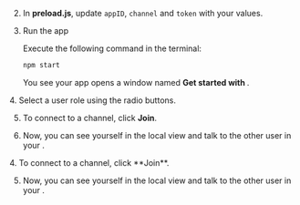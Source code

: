 <PlatformWrapper platform="electron">

2.  In **preload.js**, update `appID`, `channel` and `token` with your values.

3.  Run the app
    
    Execute the following command in the terminal:
    ```bash
    npm start
    ```
    You see your app opens a window named **Get started with <Vpd k="PRODUCT" />**.

<ProductWrapper product="interactive-live-streaming">
4. Select a user role using the radio buttons.

5.  To connect to a channel, click **Join**.

6.  Now, you can see yourself in the local view and talk to the other user in your <Vpl k="CLIENT"/>.
</ProductWrapper>
<ProductWrapper product="video-calling">
4.  To connect to a channel, click **Join**.

5.  Now, you can see yourself in the local view and talk to the other user in your <Vpl k="CLIENT"/>.
</ProductWrapper>
</PlatformWrapper>
